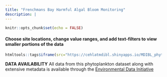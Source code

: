 ```yaml
---
title: "Frenchmans Bay Harmful Algal Bloom Monitoring"
description: |
---
```


```r
knitr::opts_chunk$set(echo = FALSE)
```
#### Choose site locations, change value ranges, and add text-filters to view smaller portions of the data 
```r
htmltools::tags$iframe(src="https://cehlatmdibl.shinyapps.io/MDIBL_phyto_sub_download/", height = "1500px", width = "100%", `data-external` = "1")
```

**DATA AVAILABILITY**
All data from this phytoplankton dataset along with extensive metadata is available through the [Environmental Data Initiative]()


